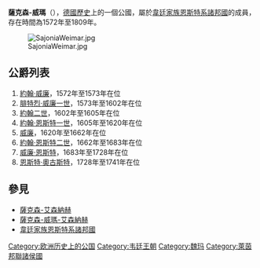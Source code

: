 {{Multiple issues|
{{Expand language|1=en|time=2021-01-13T08:04:37+00:00}}
{{Unreferenced|time=2021-01-13T08:04:37+00:00}}
}}
'''薩克森-威瑪'''（{{lang-de|Sachsen-Weimar}}），[[德國歷史|德國歷史]]上的一個公國，屬於[[韋廷家族恩斯特系諸邦國|韋廷家族恩斯特系諸邦國]]的成員，存在時間為1572年至1809年。

[[File:SajoniaWeimar.jpg|thumb]]

== 公爵列表 ==
# [[約翰·威廉_(薩克森-威瑪)|約翰·威廉]]，1572年至1573年在位
# [[腓特烈·威廉一世_(薩克森-威瑪)|腓特烈·威廉一世]]，1573年至1602年在位
# [[約翰二世_(薩克森-威瑪)|約翰二世]]，1602年至1605年在位
# [[約翰·恩斯特一世|約翰·恩斯特一世]]，1605年至1620年在位
# [[威廉_(薩克森-威瑪公爵)|威廉]]，1620年至1662年在位
# [[約翰·恩斯特二世|約翰·恩斯特二世]]，1662年至1683年在位
# [[威廉·恩斯特_(薩克森-威瑪)|威廉·恩斯特]]，1683年至1728年在位
# [[恩斯特·奧古斯特一世_(薩克森-魏瑪-艾森納赫)|恩斯特·奧古斯特]]，1728年至1741年在位
== 參見 ==
* [[薩克森-艾森納赫|薩克森-艾森納赫]]
* [[萨克森-魏玛-爱森纳赫|薩克森-威瑪-艾森納赫]]
* [[韋廷家族恩斯特系諸邦國|韋廷家族恩斯特系諸邦國]]

{{恩斯特系諸邦國}}
{{上薩克森行政圈}}
{{States of the Confederation of the Rhine}}
{{Authority control}}

[[Category:欧洲历史上的公国|Category:欧洲历史上的公国]]
[[Category:韦廷王朝|Category:韦廷王朝]]
[[Category:魏玛|Category:魏玛]]
[[Category:萊茵邦聯諸侯國|Category:萊茵邦聯諸侯國]]